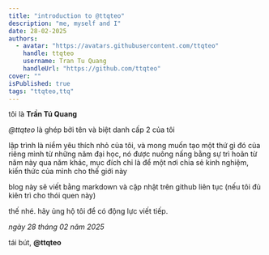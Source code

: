 ```yaml
---
title: "introduction to @ttqteo"
description: "me, myself and I"
date: 28-02-2025
authors:
  - avatar: "https://avatars.githubusercontent.com/ttqteo"
    handle: ttqteo
    username: Tran Tu Quang
    handleUrl: "https://github.com/ttqteo"
cover: ""
isPublished: true
tags: "ttqteo,ttq"
---
```

tôi là **Trần Tú Quang**

*@ttqteo* là ghép bởi tên và biệt danh cấp 2 của tôi

lập trình là niềm yêu thích nhỏ của tôi, và mong muốn tạo một thứ gì đó của riêng mình từ những năm đại học, nó được nuông nấng bằng sự trì hoãn từ năm này qua năm khác, mục đích chỉ là để một nơi chia sẻ kinh nghiệm, kiến thức của mình cho thế giới này

blog này sẽ viết bằng markdown và cập nhật trên github liên tục (nếu tôi đủ kiên trì cho thói quen này)

thế nhé. hãy ủng hộ tôi để có động lực viết tiếp.

*ngày 28 tháng 02 năm 2025*

tái bút, **@ttqteo**